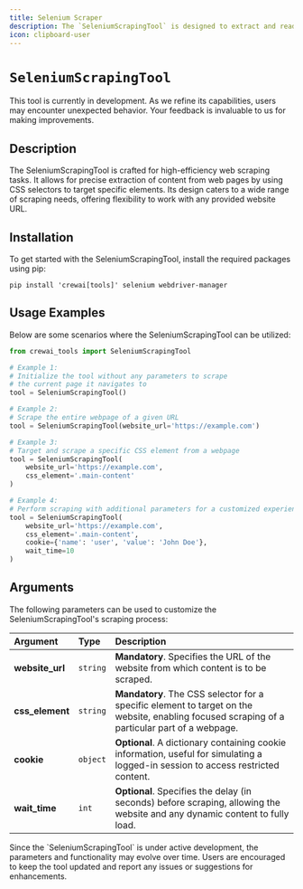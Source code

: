 ```yaml
---
title: Selenium Scraper
description: The `SeleniumScrapingTool` is designed to extract and read the content of a specified website using Selenium.
icon: clipboard-user
---
```


# `SeleniumScrapingTool`

<Note>
    This tool is currently in development. As we refine its capabilities, users may encounter unexpected behavior. 
    Your feedback is invaluable to us for making improvements.
</Note>

## Description

The SeleniumScrapingTool is crafted for high-efficiency web scraping tasks. 
It allows for precise extraction of content from web pages by using CSS selectors to target specific elements. 
Its design caters to a wide range of scraping needs, offering flexibility to work with any provided website URL.

## Installation

To get started with the SeleniumScrapingTool, install the required packages using pip:

```shell
pip install 'crewai[tools]' selenium webdriver-manager
```

## Usage Examples

Below are some scenarios where the SeleniumScrapingTool can be utilized:

```python Code
from crewai_tools import SeleniumScrapingTool

# Example 1: 
# Initialize the tool without any parameters to scrape 
# the current page it navigates to
tool = SeleniumScrapingTool()

# Example 2: 
# Scrape the entire webpage of a given URL
tool = SeleniumScrapingTool(website_url='https://example.com')

# Example 3: 
# Target and scrape a specific CSS element from a webpage
tool = SeleniumScrapingTool(
    website_url='https://example.com',
    css_element='.main-content'
)

# Example 4: 
# Perform scraping with additional parameters for a customized experience
tool = SeleniumScrapingTool(
    website_url='https://example.com',
    css_element='.main-content',
    cookie={'name': 'user', 'value': 'John Doe'},
    wait_time=10
)
```

## Arguments

The following parameters can be used to customize the SeleniumScrapingTool's scraping process:

| Argument       | Type     | Description                                                                                                                         |
|:---------------|:---------|:-------------------------------------------------------------------------------------------------------------------------------------|
| **website_url**  | `string`   | **Mandatory**. Specifies the URL of the website from which content is to be scraped.                                                |
| **css_element**  | `string`   | **Mandatory**. The CSS selector for a specific element to target on the website, enabling focused scraping of a particular part of a webpage. |
| **cookie**       | `object`   | **Optional**. A dictionary containing cookie information, useful for simulating a logged-in session to access restricted content.    |
| **wait_time**    | `int`      | **Optional**. Specifies the delay (in seconds) before scraping, allowing the website and any dynamic content to fully load.          |


<Warning>
    Since the `SeleniumScrapingTool` is under active development, the parameters and functionality may evolve over time. 
    Users are encouraged to keep the tool updated and report any issues or suggestions for enhancements.
</Warning>
